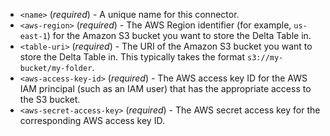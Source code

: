 - `<name>` (_required_) - A unique name for this connector.
- `<aws-region>` (_required_) - The AWS Region identifier (for example, `us-east-1`) for the Amazon S3 bucket you want to store the Delta Table in.
- `<table-uri>` (_required_) - The URI of the Amazon S3 bucket you want to store the Delta Table in. This typically takes the format `s3://my-bucket/my-folder`.
- `<aws-access-key-id>` (_required_) - The AWS access key ID for the AWS IAM principal (such as an IAM user) that has the appropriate access to the S3 bucket.
- `<aws-secret-access-key>` (_required_) - The AWS secret access key for the corresponding AWS access key ID.